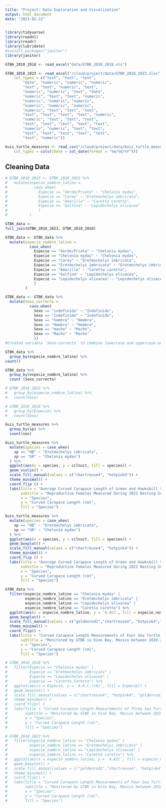```yaml
---
title: "Project: Data Exploration and Visualization"
output: html_document
date: "2023-02-22"
---
```


```r
library(tidyverse)
library(readxl)
library(readr)
library(lubridate)
#install.packages("janitor")
library(janitor)
```

```r
GTBK_2010_2018 <- read_excel("data/GTBK_2010_2018.xls")

GTBK_2018_2023 <- read_excel("/cloud/project/data/GTBK_2018_2023.xlsx", 
    col_types = c("text", "text", "text", 
        "date", "numeric", "numeric", "numeric", 
        "text", "text", "numeric", "text", 
        "numeric", "numeric", "text", "date", 
        "numeric", "text", "text", "numeric", 
        "numeric", "numeric", "numeric", 
        "numeric", "numeric", "numeric", 
        "numeric", "text", "text", "text", 
        "text", "text", "text", "text", "numeric", 
        "numeric", "text", "text", "text", 
        "text", "text", "text", "text", "text", 
        "numeric", "numeric", "text", "text", 
        "text", "text", "text", "text", "text", 
        "text", "numeric"))

buis_turtle_measures <- read_csv("/cloud/project/data/buis_turtle_measures.csv", 
    col_types = cols(CDate = col_date(format = "%m/%d/%Y")))

```

## Cleaning Data
```r
# GTBK_2018_2023 <- GTBK_2018_2023 %>%
#   mutate(especie_nombre_latino = 
#            case_when(
#              Especie == "Verde/Prieta" ~ "Chelonia mydas",
#              Especie == "Carey" ~ "Eretmochelys imbricata", 
#              Especie == "Amarilla" ~ "Caretta caretta", 
#              Especie == "Golfina" ~ "Lepidochelys olivacea"
#              )
#          )
```

```r
GTBK_data <-
full_join(GTBK_2018_2023, GTBK_2010_2018)
```

```r
GTBK_data <- GTBK_data %>%
  mutate(especie_nombre_latino = 
           case_when(
             Especie == "Verde/Prieta" ~ "Chelonia mydas",
             Especie == "Chelonia mydas" ~ "Chelonia mydas",
             Especie == "Carey" ~ "Eretmochelys imbricata", 
             Especie == "Eretmochelys imbricata" ~ "Eretmochelys imbricata",
             Especie == "Amarilla" ~ "Caretta caretta", 
             Especie == "Golfina" ~ "Lepidochelys olivacea", 
             Especie == "Lepidochelys olivacea" ~ "Lepidochelys olivacea"
             )
         )
```

```r
GTBK_data <- GTBK_data %>%
  mutate(Sexo_correcto = 
           case_when(
             Sexo == "indefinido" ~ "Indefinido",
             Sexo == "Indefinido" ~ "Indefinido",
             Sexo == "hembra" ~ "Hembra", 
             Sexo == "Hembra" ~ "Hembra",
             Sexo == "macho" ~ "Macho", 
             Sexo == "Macho" ~ "Macho"
             ))
#Created variable `Sexo-correcto` to combine lowercase and uppercase words, originally "Hembra" and "hembra" read as different values 
```


```r
GTBK_data %>%
  group_by(especie_nombre_latino) %>%
count()  
```


```r
GTBK_data %>%
  group_by(especie_nombre_latino) %>%
  count (Sexo_correcto)

# GTBK_2018_2023 %>% 
#   group_by(especie_nombre_latino) %>% 
#   count(Sexo)

# GTBK_2010_2018 %>% 
#   group_by(Especie) %>% 
#   count(Sexo) 

buis_turtle_measures %>% 
  group_by(sp) %>% 
  count(sex)

```

```r
buis_turtle_measures %>% 
  mutate(species = case_when(
    sp == "HB" ~ "Eretmochelys imbricata",
    sp == "GR" ~ "Chelonia mydas")
  ) %>% 
  ggplot(aes(x = species, y = cclnuct, fill = species)) +
  geom_violin() +
  scale_fill_manual(values = c("chartreuse4", "hotpink4")) + 
  theme_minimal() +
  coord_flip () +
  labs(title = "Average Curved Carapace Length of Green and Hawksbill Sea Turtles",
       subtitle = "Reproductive Females Measured During 2022 Nesting Season on Buck Island, USVI",
       x = "Species", 
       y = "Curved Carapace Length (cm)",
       fill = "Species")

buis_turtle_measures %>% 
  mutate(species = case_when(
    sp == "HB" ~ "Eretmochelys imbricata",
    sp == "GR" ~ "Chelonia mydas")
  ) %>% 
  ggplot(aes(x = species, y = cclnuct, fill = species)) +
  geom_boxplot() +
  scale_fill_manual(values = c("chartreuse4", "hotpink4")) + 
  theme_minimal() +
  coord_flip () +
  labs(title = "Average Curved Carapace Length of Green and Hawksbill Sea Turtles",
       subtitle = "Reproductive Females Measured During 2022 Nesting Season on Buck Island, USVI",
       x = "Species", 
       y = "Curved Carapace Length (cm)",
       fill = "Species")
```


```r
GTBK_data %>%
  filter(especie_nombre_latino == "Chelonia mydas" |
         especie_nombre_latino == "Eretmochelys imbricata" |
         especie_nombre_latino == "Lepidochelys olivacea" |
         especie_nombre_latino == "Caretta caretta") %>%
  ggplot(aes(x = especie_nombre_latino, y = `4.ACC`, fill = especie_nombre_latino)) +
  geom_boxplot() +
  scale_fill_manual(values = c("goldenrod1","chartreuse4", "hotpink4","cornflowerblue")) +
  theme_minimal() +
  coord_flip() +
  labs(title = "Curved Carapace Length Measurements of Four Sea Turtle Species",
       subtitle = "Monitored by GTBK in Kino Bay, Mexico between 2010-2023",
       x = "Species",
       y = "Curved Carapace Length (cm)",
       fill = "Species")

# GTBK_2010_2018 %>% 
#   filter(Especie == "Chelonia mydas" |
#          Especie == "Eretmochelys imbricata" |
#          Especie == "Lepidochelys olivacea" |
#          Especie == "Caretta Caretta") %>% 
#   ggplot(aes(x = Especie, y = `A.R.C.(cm)`, fill = Especie)) +
#   geom_boxplot() +
#   scale_fill_manual(values = c("chartreuse4", "hotpink4", "goldenrod1")) + 
#   theme_minimal() +
#   coord_flip() +
#   labs(title = "Curved Carapace Length Measurements of Three Sea Turtle Species",
#        subtitle = "Monitored by GTBK in Kino Bay, Mexico between 2010-2018",
#        x = "Species", 
#        y = "Curved Carapace Length (cm)",
#        fill = "Species")

# GTBK_2018_2023 %>% 
#   filter(especie_nombre_latino == "Chelonia mydas" |
#          especie_nombre_latino == "Eretmochelys imbricata" |
#          especie_nombre_latino == "Lepidochelys olivacea" |
#          especie_nombre_latino == "Caretta caretta") %>%
#   ggplot(aes(x = especie_nombre_latino, y = `4.ACC`, fill = especie_nombre_latino)) +
#   geom_boxplot() +
#   scale_fill_manual(values = c("goldenrod1","chartreuse4", "hotpink4","cornflowerblue")) + 
#   theme_minimal() +
#   coord_flip() +
#   labs(title = "Curved Carapace Length Measurements of Four Sea Turtle Species",
#        subtitle = "Monitored by GTBK in Kino Bay, Mexico between 2018-2023",
#        x = "Species", 
#        y = "Curved Carapace Length (cm)",
#        fill = "Species")
```

